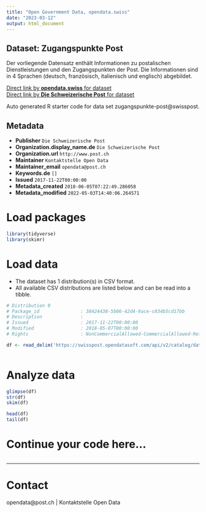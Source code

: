 ```yaml
---
title: "Open Government Data, opendata.swiss"
date: "2023-03-12"
output: html_document
---
```


## Dataset: Zugangspunkte Post

Der vorliegende Datensatz enthält Informationen zu postalischen Dienstleistungen und den Zugangspunkten der Post. Die Informationen sind in 4 Sprachen (deutsch, französisch, italienisch und englisch) abgebildet.

[Direct link by **opendata.swiss** for dataset](https://opendata.swiss/de/dataset/zugangspunkte-post)<br>
[Direct link by **Die Schweizerische Post** for dataset](https://swisspost.opendatasoft.com/explore/dataset/zugangspunkte-post/map/?location=7,46.82373,8.22504)

Auto generated R starter code for data set zugangspunkte-post@swisspost.

## Metadata

- **Publisher** `Die Schweizerische Post`
- **Organization.display_name.de** `Die Schweizerische Post`
- **Organization.url** `http://www.post.ch`
- **Maintainer** `Kontaktstelle Open Data`
- **Maintainer_email** `opendata@post.ch`
- **Keywords.de** `[]`
- **Issued** `2017-11-22T00:00:00`
- **Metadata_created** `2018-06-05T07:22:49.286058`
- **Metadata_modified** `2022-05-03T14:40:06.264571`


# Load packages

```r

library(tidyverse)
library(skimr)

```

# Load data

-   The dataset has 1 distribution(s) in CSV format.
-   All available CSV distributions are listed below and can be read into a tibble.

```r

# Distribution 0
# Package_id               : 38424438-5b06-42d4-9ace-c034b5cd17bb
# Description              : 
# Issued                   : 2017-11-22T00:00:00
# Modified                 : 2018-05-07T00:00:00
# Rights                   : NonCommercialAllowed-CommercialAllowed-ReferenceRequired

df <- read_delim('https://swisspost.opendatasoft.com/api/v2/catalog/datasets/zugangspunkte-post/exports/csv')



```

# Analyze data

```r

glimpse(df)
str(df)
skim(df)

head(df)
tail(df)

```

# Continue your code here...

```r

```

------------------------------------------------------------------------

# Contact

opendata@post.ch | Kontaktstelle Open Data
